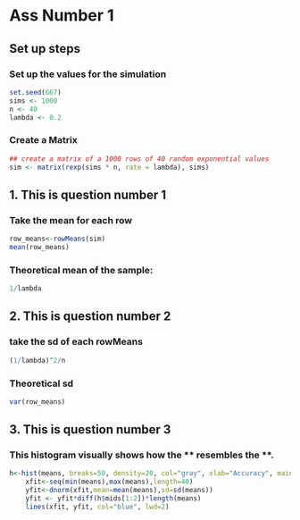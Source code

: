 
# Ass Number 1


## Set up steps

### Set up the values for the simulation
```r
set.seed(667)
sims <- 1000
n <- 40
lambda <- 0.2
```

### Create a Matrix

```r
## create a matrix of a 1000 rows of 40 random exponential values
sim <- matrix(rexp(sims * n, rate = lambda), sims)

```


## 1. This is question number 1

### Take the mean for each row
```r
row_means<-rowMeans(sim)
mean(row_means)
```

### Theoretical mean of the sample:

```r
1/lambda
```


## 2. This is question number 2

### take the sd of each rowMeans
```r
(1/lambda)^2/n
```

### Theoretical sd
```r
var(row_means)

```


## 3. This is question number 3

### This histogram visually shows how the ** resembles the **.

```r
h<-hist(means, breaks=50, density=20, col="gray", xlab="Accuracy", main="Overall")
    xfit<-seq(min(means),max(means),length=40)
    yfit<-dnorm(xfit,mean=mean(means),sd=sd(means))
    yfit <- yfit*diff(h$mids[1:2])*length(means)
    lines(xfit, yfit, col="blue", lwd=2)
```
